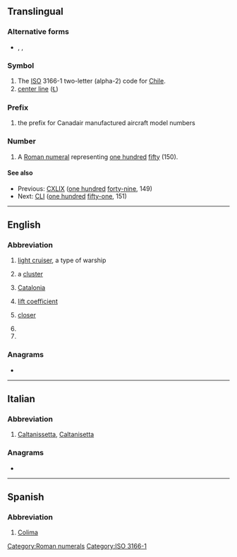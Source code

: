 {{also|Appendix:Variations of "cl"}}
==Translingual==

===Alternative forms===
* {{sense|roman numeral}} {{l|mul|cl}}, {{l|mul|CXXXXX}}, {{l|mul|cxxxxx}}

===Symbol===
{{head|mul|symbol}}
# The [[ISO]] 3166-1 two-letter (alpha-2) code for [[Chile]].
# [[center line]] ([[℄]])

===Prefix===
{{head|mul|prefix}}
# {{lb|mul|aviation}} the prefix for Canadair manufactured aircraft model numbers

===Number===
{{mul-number}}

# A [[Roman numeral]] representing [[one hundred]] [[fifty]] (150).

====See also====
* Previous: [[CXLIX]] ([[one hundred]] [[forty-nine]], 149)
* Next: [[CLI]] ([[one hundred]] [[fifty-one]], 151)

[[Category:Roman numerals]]
[[Category:ISO 3166-1]]

----

==English==

===Abbreviation===
{{rfc-header|Abbreviation}}
{{en-abbr}}

# {{lb|en|US|navy}} [[light cruiser]], a type of warship
# {{lb|en|astronomy}} a [[cluster]]
# {{lb|en|politics}} [[Catalonia]]
# {{lb|en|aviation}} [[lift coefficient]]
# {{lb|en|baseball}} [[closer]]
# {{initialism of|containment level|lang=en}}
# {{initialism of|computability logic|lang=en}}

===Anagrams===
* {{anagrams|en|L/C|LC|l.c.|l/c|lc}}

----

==Italian==

===Abbreviation===
{{rfc-header|Abbreviation}}
{{head|it|abbreviation}}

# [[Caltanissetta]], [[Caltanisetta]] {{gloss|Italian town in Sicilia}}

===Anagrams===
* {{l|it|LC}}

----

==Spanish==

===Abbreviation===
{{rfc-header|Abbreviation}}
{{head|es|abbreviation}}

# [[Colima]] {{gloss|Mexican state}}